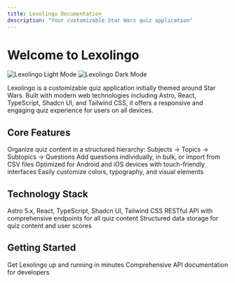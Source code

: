 ```yaml
---
title: Lexolingo Documentation
description: "Your customizable Star Wars quiz application"
---
```


# Welcome to Lexolingo

<img
  className="block dark:hidden"
  src="/images/hero-light.png"
  alt="Lexolingo Light Mode"
/>
<img
  className="hidden dark:block"
  src="/images/hero-dark.png"
  alt="Lexolingo Dark Mode"
/>

Lexolingo is a customizable quiz application initially themed around Star Wars. Built with modern web technologies including Astro, React, TypeScript, Shadcn UI, and Tailwind CSS, it offers a responsive and engaging quiz experience for users on all devices.

## Core Features

<CardGroup cols={2}>
  <Card
    title="Hierarchical Content"
    icon="sitemap"
    href="/features/quiz-structure"
  >
    Organize quiz content in a structured hierarchy: Subjects → Topics → Subtopics → Questions
  </Card>
  <Card
    title="Question Management"
    icon="clipboard-question"
    href="/features/question-management"
  >
    Add questions individually, in bulk, or import from CSV files
  </Card>
  <Card
    title="Mobile-First Design"
    icon="mobile-screen"
    href="/features/responsive-design"
  >
    Optimized for Android and iOS devices with touch-friendly interfaces
  </Card>
  <Card
    title="Customizable Themes"
    icon="palette"
    href="/features/themes"
  >
    Easily customize colors, typography, and visual elements
  </Card>
</CardGroup>

## Technology Stack

<CardGroup cols={3}>
  <Card title="Frontend" icon="browser">
    Astro 5.x, React, TypeScript, Shadcn UI, Tailwind CSS
  </Card>
  <Card title="Backend" icon="server">
    RESTful API with comprehensive endpoints for all quiz content
  </Card>
  <Card title="Database" icon="database">
    Structured data storage for quiz content and user scores
  </Card>
</CardGroup>

## Getting Started

<CardGroup cols={2}>
  <Card
    title="Quick Start Guide"
    icon="rocket"
    href="/quickstart"
  >
    Get Lexolingo up and running in minutes
  </Card>
  <Card
    title="API Reference"
    icon="code"
    href="/api-reference/introduction"
  >
    Comprehensive API documentation for developers
  </Card>
</CardGroup>

